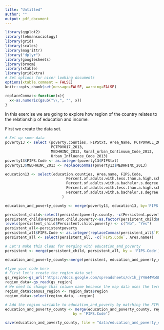 ```yaml
---
title: "Untitled"
author: ""
output: pdf_document
---
```

```r

library(ggplot2)
library(lehmansociology)
library(grid)
library(scales)
library(magrittr)
library("dplyr")
library(googlesheets)
library(broom)
library(xtable)
library(gridExtra)
# Set options for nicer looking documents
options(xtable.comment = FALSE)
knitr::opts_chunk$set(message=FALSE, warning=FALSE)

```
```r
replaceCommas<-function(x){
  x<-as.numeric(gsub("\\,", "", x))
}

```



In this exercise we are going to explore how region of the country relates to the relationship of education and income.

First we create the data set.

```r
# Set up some data
poverty13 <- select (poverty.counties, FIPStxt, Area_Name, PCTPOVALL_2013,
                     PCTPOV017_2013,
                     MEDHHINC_2013, Rural_urban_Continuum_Code_2013,
                     Urban_Influence_Code_2013)
poverty13$FIPS.Code <- as.integer(poverty13$FIPStxt)
poverty13$MEDHHINC_2013 <- replaceCommas(poverty13$MEDHHINC_2013)

education13 <- select(education.counties, Area.name, FIPS.Code,
                            Percent.of.adults.with.less.than.a.high.school.diploma..2009.2013,
                            Percent.of.adults.with.a.bachelor.s.degree.or.higher..2009.2013,
                            Percent.of.adults.with.less.than.a.high.school.diploma..2000,
                            Percent.of.adults.with.a.bachelor.s.degree.or.higher..2000
                          )

education_and_poverty_county <- merge(poverty13, education13, by='FIPS.Code')

persistent_child<-select(persistentpoverty.county, -c(Persistent.poverty, State, Area.name, Metro.status))
persistent_child$Persistent.child.poverty<-as.factor(persistent_child$Persistent.child.poverty)
levels(persistent_child$Persistent.child.poverty) <- c("No", "Yes")
persistent_all<-persistentpoverty
persistent_all$FIPS.Code <- as.integer(replaceCommas(persistent_all$`FIPS,Code`))
persistent_all <- select(persistent_all, -c(`FIPS,Code`, Area.name))

# Let's make this clean for merging with education_and_poverty
persistent <- merge(persistent_child, persistent_all, by = 'FIPS.Code')

education_and_poverty_county<-merge(persistent, education_and_poverty_county, by = 'FIPS.Code')

```

````r
#type your code here
# First let's create the region data set
gs_region<-gs_url('https://docs.google.com/spreadsheets/d/1h_jY4A44WoSLkrqhwZZ9oJh51N2GybwVvGgEaY3n2gc/pubhtml')
region_data<-gs_read(gs_region)
# We need to change this column name because the map data uses the term region differently.
region_data$census_region <- region_data$region
region_data<-select(region_data, -region)

````

```r

# Add the region variable to education_and_poverty by matching the FIPS code
education_and_poverty_county <- merge(education_and_poverty_county, region_data, 
                               by = 'FIPS.Code')

```



```r

save(education_and_poverty_county, file = "data/education_and_poverty_county.RData")

```

